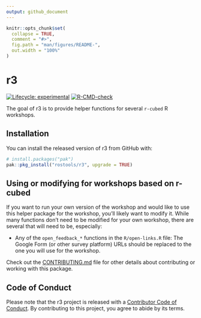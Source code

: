 ```yaml
---
output: github_document
---
```


<!-- README.md is generated from README.Rmd. Please edit that file -->

```r
knitr::opts_chunk$set(
  collapse = TRUE,
  comment = "#>",
  fig.path = "man/figures/README-",
  out.width = "100%"
)
```

# r3

<!-- badges: start -->

[![Lifecycle:
experimental](https://img.shields.io/badge/lifecycle-experimental-orange.svg)](https://www.tidyverse.org/lifecycle/#experimental)
[![R-CMD-check](https://github.com/rostools/r3/actions/workflows/R-CMD-check.yaml/badge.svg)](https://github.com/rostools/r3/actions/workflows/R-CMD-check.yaml)

<!-- badges: end -->

The goal of r3 is to provide helper functions for several `r-cubed` R
workshops.

## Installation

You can install the released version of r3 from GitHub with:

``` r
# install.packages("pak")
pak::pkg_install("rostools/r3", upgrade = TRUE)
```

## Using or modifying for workshops based on r-cubed

If you want to run your own version of the workshop and would like to
use this helper package for the workshop, you'll likely want to modify
it. While many functions don't need to be modified for your own
workshop, there are several that will need to be, especially:

-   Any of the `open_feedback_*` functions in the `R/open-links.R` file:
    The Google Form (or other survey platform) URLs should be replaced
    to the one you will use for the workshop.

Check out the [CONTRIBUTING.md](CONTRIBUTING.md) file for other details
about contributing or working with this package.

## Code of Conduct

Please note that the r3 project is released with a [Contributor Code of
Conduct](https://contributor-covenant.org/version/1/0/0/CODE_OF_CONDUCT.html).
By contributing to this project, you agree to abide by its terms.
